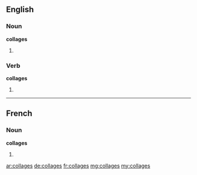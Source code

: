 ==English==

===Noun===
'''collages'''

# {{plural of|collage}}

===Verb===
'''collages'''

# {{third-person singular of|collage}}

----

==French==

===Noun===
'''collages''' {{m}}

# {{plural of|collage|lang=fr}}

[[ar:collages]]
[[de:collages]]
[[fr:collages]]
[[mg:collages]]
[[my:collages]]